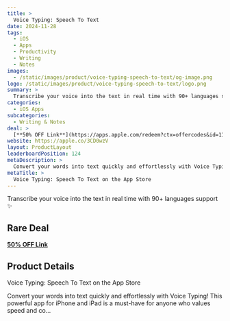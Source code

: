 ```yaml
---
title: >
  Voice Typing: Speech To Text
date: 2024-11-28
tags:
  - iOS
  - Apps
  - Productivity
  - Writing
  - Notes
images:
  - /static/images/product/voice-typing-speech-to-text/og-image.png
logo: /static/images/product/voice-typing-speech-to-text/logo.png
summary: >
  Transcribe your voice into the text in real time with 90+ languages support ✨
categories:
  - iOS Apps
subcategories:
  - Writing & Notes
deal: >
  [**50% OFF Link**](https://apps.apple.com/redeem?ctx=offercodes&id=1150900877&code=BLACKFRIDAY50)
website: https://apple.co/3CD0wzV
layout: ProductLayout
leaderboardPosition: 124
metaDescription: >
  Convert your words into text quickly and effortlessly with Voice Typing! This powerful app for iPhone and iPad is a must-have for anyone who values speed and co…
metaTitle: >
  ‎Voice Typing: Speech To Text on the App Store
---
```

Transcribe your voice into the text in real time with 90+ languages support ✨

## Rare Deal

[**50% OFF Link**](https://apps.apple.com/redeem?ctx=offercodes&id=1150900877&code=BLACKFRIDAY50)

## Product Details

‎Voice Typing: Speech To Text on the App Store

Convert your words into text quickly and effortlessly with Voice Typing! This powerful app for iPhone and iPad is a must-have for anyone who values speed and co…
